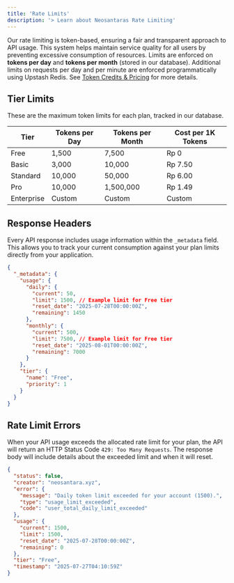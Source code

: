 ```yaml
---
title: 'Rate Limits'
description: '> Learn about Neosantaras Rate Limiting'
---
```


Our rate limiting is token-based, ensuring a fair and transparent approach to API usage. This system helps maintain service quality for all users by preventing excessive consumption of resources. Limits are enforced on **tokens per day** and **tokens per month** (stored in our database). Additional limits on requests per day and per minute are enforced programmatically using Upstash Redis. See [Token Credits & Pricing](/about/token-credits) for more details.

## Tier Limits

These are the maximum token limits for each plan, tracked in our database.

| Tier       | Tokens per Day | Tokens per Month | Cost per 1K Tokens |
|------------|----------------|------------------|-------------------|
| Free       | 1,500          | 7,500            | Rp 0              |
| Basic      | 3,000          | 10,000           | Rp 7.50           |
| Standard   | 10,000         | 50,000           | Rp 6.00           |
| Pro        | 10,000         | 1,500,000        | Rp 1.49           |
| Enterprise | Custom         | Custom           | Custom            |

## Response Headers

Every API response includes usage information within the `_metadata` field. This allows you to track your current consumption against your plan limits directly from your application.

```json
{
  "_metadata": {
    "usage": {
      "daily": {
        "current": 50,
        "limit": 1500, // Example limit for Free tier
        "reset_date": "2025-07-28T00:00:00Z",
        "remaining": 1450
      },
      "monthly": {
        "current": 500,
        "limit": 7500, // Example limit for Free tier
        "reset_date": "2025-08-01T00:00:00Z",
        "remaining": 7000
      }
    },
    "tier": {
      "name": "Free",
      "priority": 1
    }
  }
}
```

## Rate Limit Errors

When your API usage exceeds the allocated rate limit for your plan, the API will return an HTTP Status Code `429: Too Many Requests`. The response body will include details about the exceeded limit and when it will reset.

```json
{
  "status": false,
  "creator": "neosantara.xyz",
  "error": {
    "message": "Daily token limit exceeded for your account (1500).",
    "type": "usage_limit_exceeded",
    "code": "user_total_daily_limit_exceeded"
  },
  "usage": {
    "current": 1500,
    "limit": 1500,
    "reset_date": "2025-07-28T00:00:00Z",
    "remaining": 0
  },
  "tier": "Free",
  "timestamp": "2025-07-27T04:10:59Z"
}
```